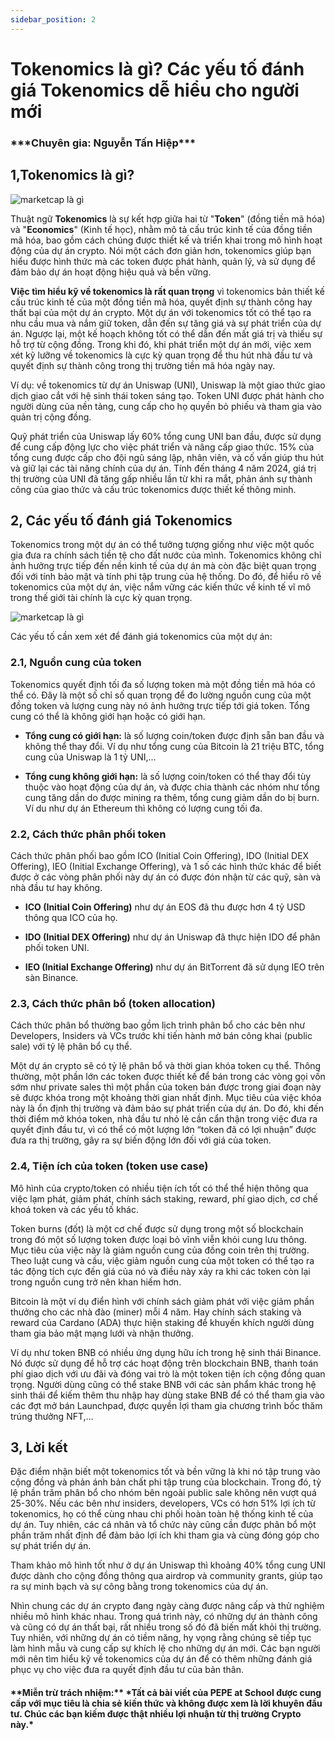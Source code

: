 ```yaml
---
sidebar_position: 2
---
```



# Tokenomics là gì? Các yếu tố đánh giá Tokenomics dễ hiểu cho người mới

<h3>***Chuyên gia: Nguyễn Tấn Hiệp***</h3>

## 1,Tokenomics là gì?

<Image
  src="/img-invest-cate/2-tokenomic-la-gi-1.png"
  alt="marketcap là gì"
  height={520}
  width={1200}
/>

Thuật ngữ **Tokenomics** là sự kết hợp giữa hai từ "**Token**" (đồng tiền mã hóa) và "**Economics**" (Kinh tế học), nhằm mô tả cấu trúc kinh tế của đồng tiền mã hóa, bao gồm cách chúng được thiết kế và triển khai trong mô hình hoạt động của dự án crypto.
Nói một cách đơn giản hơn, tokenomics giúp bạn hiểu được hình thức mà các token được phát hành, quản lý, và sử dụng để đảm bảo dự án hoạt động hiệu quả và bền vững.

**Việc tìm hiểu kỹ về tokenomics là rất quan trọng** vì tokenomics bản thiết kế cấu trúc kinh tế của một đồng tiền mã hóa, quyết định sự thành công hay thất bại của một dự án crypto. Một dự án với tokenomics tốt có thể tạo ra nhu cầu mua và nắm giữ token, dẫn đến sự tăng giá và sự phát triển của dự án. Ngược lại, một kế hoạch không tốt có thể dẫn đến mất giá trị và thiếu sự hỗ trợ từ cộng đồng. Trong khi đó, khi phát triển một dự án mới, việc xem xét kỹ lưỡng về tokenomics là cực kỳ quan trọng để thu hút nhà đầu tư và quyết định sự thành công trong thị trường tiền mã hóa ngày nay.

Ví dụ: về tokenomics từ dự án Uniswap (UNI), Uniswap là một giao thức giao dịch giao cắt với hệ sinh thái token sáng tạo. Token UNI được phát hành cho người dùng của nền tảng, cung cấp cho họ quyền bỏ phiếu và tham gia vào quản trị cộng đồng.

Quỹ phát triển của Uniswap lấy 60% tổng cung UNI ban đầu, được sử dụng để cung cấp động lực cho việc phát triển và nâng cấp giao thức. 15% của tổng cung được cấp cho đội ngũ sáng lập, nhân viên, và cố vấn giúp thu hút và giữ lại các tài năng chính của dự án. Tính đến tháng 4 năm 2024, giá trị thị trường của UNI đã tăng gấp nhiều lần từ khi ra mắt, phản ánh sự thành công của giao thức và cấu trúc tokenomics được thiết kế thông minh.

## 2, Các yếu tố đánh giá Tokenomics

Tokenomics trong một dự án có thể tưởng tượng giống như việc một quốc gia đưa ra chính sách tiền tệ cho đất nước của mình. Tokenomics không chỉ ảnh hưởng trực tiếp đến nền kinh tế của dự án mà còn đặc biệt quan trọng đối với tính bảo mật và tính phi tập trung của hệ thống. Do đó, để hiểu rõ về tokenomics của một dự án, việc nắm vững các kiến thức về kinh tế vĩ mô trong thế giới tài chính là cực kỳ quan trọng.

<Image
  src="/img-invest-cate/2-tokenomic-la-gi-2.png"
  alt="marketcap là gì"
  height={520}
  width={1200}
/>

Các yếu tố cần xem xét để đánh giá tokenomics của một dự án:

### 2.1, Nguồn cung của token

Tokenomics quyết định tối đa số lượng token mà một đồng tiền mã hóa có thể có. Đây là một số chỉ số quan trọng để đo lường nguồn cung của một đồng token và lượng cung này nó ảnh hưởng trực tiếp tới giá token. Tổng cung có thể là không giới hạn hoặc có giới hạn.

- **Tổng cung có giới hạn:** là số lượng coin/token được định sẵn ban đầu và không thể thay đổi. Ví dụ như tổng cung của Bitcoin là 21 triệu BTC, tổng cung của Uniswap là 1 tỷ UNI,…

- **Tổng cung không giới hạn:** là số lượng coin/token có thể thay đổi tùy thuộc vào hoạt động của dự án, và được chia thành các nhóm như tổng cung tăng dần do được mining ra thêm, tổng cung giảm dần do bị burn. Ví du như dự án Ethereum thì không có lượng cung tối đa.

### 2.2, Cách thức phân phối token

Cách thức phân phối bao gồm ICO (Initial Coin Offering), IDO (Initial DEX Offering), IEO (Initial Exchange Offering), và 1 số các hình thức khác để biết được ở các vòng phân phối này dự án có được đón nhận từ các quỹ, sàn và nhà đầu tư hay không.

- **ICO (Initial Coin Offering)** như dự án EOS đã thu được hơn 4 tỷ USD thông qua ICO của họ.

- **IDO (Initial DEX Offering)** như dự án Uniswap đã thực hiện IDO để phân phối token UNI.

- **IEO (Initial Exchange Offering)** như dự án BitTorrent đã sử dụng IEO trên sàn Binance.

### 2.3, Cách thức phân bổ (token allocation)

Cách thức phân bổ thường bao gồm lịch trình phân bổ cho các bên như Developers, Insiders và VCs trước khi tiến hành mở bán công khai (public sale) với tỷ lệ phân bổ cụ thể.

Một dự án crypto sẽ có tỷ lệ phân bổ và thời gian khóa token cụ thể. Thông thường, một phần lớn các token được thiết kế để bán trong các vòng gọi vốn sớm như private sales thì một phần của token bán được trong giai đoạn này sẽ được khóa trong một khoảng thời gian nhất định. Mục tiêu của việc khóa này là ổn định thị trường và đảm bảo sự phát triển của dự án. Do đó, khi đến thời điểm mở khóa token, nhà đầu tư nhỏ lẻ cần cẩn thận trong việc đưa ra quyết định đầu tư, vì có thể có một lượng lớn “token đã có lợi nhuận” được đưa ra thị trường, gây ra sự biến động lớn đối với giá của token.

### 2.4, Tiện ích của token (token use case)

Mô hình của crypto/token có nhiều tiện ích tốt có thể thể hiện thông qua việc lạm phát, giảm phát, chính sách staking, reward, phí giao dịch, cơ chế khoá token và các yếu tố khác.

Token burns (đốt) là một cơ chế được sử dụng trong một số blockchain trong đó một số lượng token được loại bỏ vĩnh viễn khỏi cung lưu thông. Mục tiêu của việc này là giảm nguồn cung của đồng coin trên thị trường. Theo luật cung và cầu, việc giảm nguồn cung của một token có thể tạo ra tác động tích cực đến giá của nó và điều này xảy ra khi các token còn lại trong nguồn cung trở nên khan hiếm hơn.

Bitcoin là một ví dụ điển hình với chính sách giảm phát với việc giảm phần thưởng cho các nhà đào (miner) mỗi 4 năm. Hay chính sách staking và reward của Cardano (ADA) thực hiện staking để khuyến khích người dùng tham gia bảo mật mạng lưới và nhận thưởng.

Ví dụ như token BNB có nhiều ứng dụng hữu ích trong hệ sinh thái Binance. Nó được sử dụng để hỗ trợ các hoạt động trên blockchain BNB, thanh toán phí giao dịch với ưu đãi và đóng vai trò là một token tiện ích cộng đồng quan trọng. Người dùng cũng có thể stake BNB với các sản phẩm khác trong hệ sinh thái để kiếm thêm thu nhập hay dùng stake BNB để có thể tham gia vào các đợt mở bán Launchpad, được quyền lợi tham gia chương trình bốc thăm trúng thưởng NFT,…

## 3, Lời kết

Đặc điểm nhận biết một tokenomics tốt và bền vững là khi nó tập trung vào cộng đồng và phản ánh bản chất phi tập trung của blockchain. Trong đó, tỷ lệ phần trăm phân bổ cho nhóm bên ngoài public sale không nên vượt quá 25-30%. Nếu các bên như insiders, developers, VCs có hơn 51% lợi ích từ tokenomics, họ có thể cùng nhau chi phối hoàn toàn hệ thống kinh tế của dự án. Tuy nhiên, các cá nhân và tổ chức này cũng cần được phân bổ một phần trăm nhất định để đảm bảo lợi ích khi tham gia và cùng đóng góp cho sự phát triển dự án.

Tham khảo mô hình tốt như ở dự án Uniswap thì khoảng 40% tổng cung UNI được dành cho cộng đồng thông qua airdrop và community grants, giúp tạo ra sự minh bạch và sự công bằng trong tokenomics của dự án.

Nhìn chung các dự án crypto đang ngày càng được nâng cấp và thử nghiệm nhiều mô hình khác nhau. Trong quá trình này, có những dự án thành công và cũng có dự án thất bại, rất nhiều trong số đó đã biến mất khỏi thị trường. Tuy nhiên, với những dự án có tiềm năng, hy vọng rằng chúng sẽ tiếp tục làm hình mẫu và cung cấp sự khích lệ cho những dự án mới. Các bạn người mới nên tìm hiểu kỹ về tokenomics của dự án để có thêm những đánh giá phục vụ cho việc đưa ra quyết định đầu tư của bản thân.

<h4>
  **Miễn trừ trách nhiệm:** *Tất cả bài viết của PEPE at School được cung cấp
  với mục tiêu là chia sẻ kiến thức và không được xem là lời khuyên đầu tư. Chúc
  các bạn kiếm được thật nhiều lợi nhuận từ thị trường Crypto này.*
</h4>
